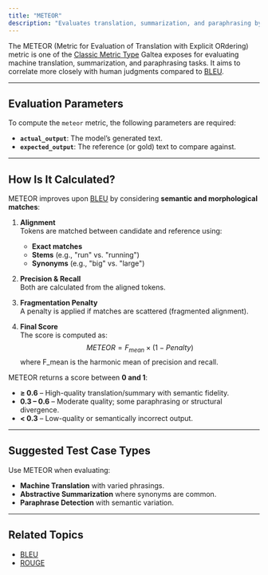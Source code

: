 ```yaml
---
title: "METEOR"
description: "Evaluates translation, summarization, and paraphrasing by aligning words using exact matches, stems, or synonyms, computing precision and recall."
---
```

The METEOR (Metric for Evaluation of Translation with Explicit ORdering) metric is one of the [Classic Metric Type](/concepts/metric-type) Galtea exposes for evaluating machine translation, summarization, and paraphrasing tasks. It aims to correlate more closely with human judgments compared to [BLEU](/concepts/metric-type/bleu).

---
## Evaluation Parameters

To compute the `meteor` metric, the following parameters are required:

- **`actual_output`**: The model’s generated text.
- **`expected_output`**: The reference (or gold) text to compare against.

---
## How Is It Calculated?

METEOR improves upon [BLEU](/concepts/metric-type/bleu) by considering **semantic and morphological matches**:

1. **Alignment**  
   Tokens are matched between candidate and reference using:
   - **Exact matches**
   - **Stems** (e.g., "run" vs. "running")
   - **Synonyms** (e.g., "big" vs. "large")

2. **Precision & Recall**  
   Both are calculated from the aligned tokens.

3. **Fragmentation Penalty**  
   A penalty is applied if matches are scattered (fragmented alignment).

4. **Final Score**  
   The score is computed as:
   $$
   METEOR = F_{mean} \times (1 - Penalty)
   $$
   where F_mean is the harmonic mean of precision and recall.


METEOR returns a score between **0 and 1**:

- **≥ 0.6** – High-quality translation/summary with semantic fidelity.
- **0.3 – 0.6** – Moderate quality; some paraphrasing or structural divergence.
- **< 0.3** – Low-quality or semantically incorrect output.

---
## Suggested Test Case Types

Use METEOR when evaluating:

- **Machine Translation** with varied phrasings.
- **Abstractive Summarization** where synonyms are common.
- **Paraphrase Detection** with semantic variation.

---
## Related Topics

- [BLEU](/concepts/metric-type/bleu)
- [ROUGE](/concepts/metric-type/rouge)
